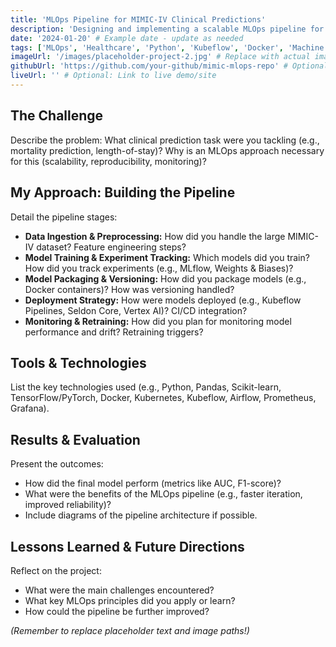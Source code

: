 ```yaml
---
title: 'MLOps Pipeline for MIMIC-IV Clinical Predictions'
description: 'Designing and implementing a scalable MLOps pipeline for predicting patient outcomes using the MIMIC-IV dataset.'
date: '2024-01-20' # Example date - update as needed
tags: ['MLOps', 'Healthcare', 'Python', 'Kubeflow', 'Docker', 'Machine Learning', 'Clinical Data']
imageUrl: '/images/placeholder-project-2.jpg' # Replace with actual image path
githubUrl: 'https://github.com/your-github/mimic-mlops-repo' # Optional: Link to repo
liveUrl: '' # Optional: Link to live demo/site
---
```


## The Challenge

Describe the problem: What clinical prediction task were you tackling (e.g., mortality prediction, length-of-stay)? Why is an MLOps approach necessary for this (scalability, reproducibility, monitoring)?

## My Approach: Building the Pipeline

Detail the pipeline stages:
- **Data Ingestion & Preprocessing:** How did you handle the large MIMIC-IV dataset? Feature engineering steps?
- **Model Training & Experiment Tracking:** Which models did you train? How did you track experiments (e.g., MLflow, Weights & Biases)?
- **Model Packaging & Versioning:** How did you package models (e.g., Docker containers)? How was versioning handled?
- **Deployment Strategy:** How were models deployed (e.g., Kubeflow Pipelines, Seldon Core, Vertex AI)? CI/CD integration?
- **Monitoring & Retraining:** How did you plan for monitoring model performance and drift? Retraining triggers?

## Tools & Technologies

List the key technologies used (e.g., Python, Pandas, Scikit-learn, TensorFlow/PyTorch, Docker, Kubernetes, Kubeflow, Airflow, Prometheus, Grafana).

## Results & Evaluation

Present the outcomes:
- How did the final model perform (metrics like AUC, F1-score)?
- What were the benefits of the MLOps pipeline (e.g., faster iteration, improved reliability)?
- Include diagrams of the pipeline architecture if possible.

## Lessons Learned & Future Directions

Reflect on the project:
- What were the main challenges encountered?
- What key MLOps principles did you apply or learn?
- How could the pipeline be further improved?

*(Remember to replace placeholder text and image paths!)*